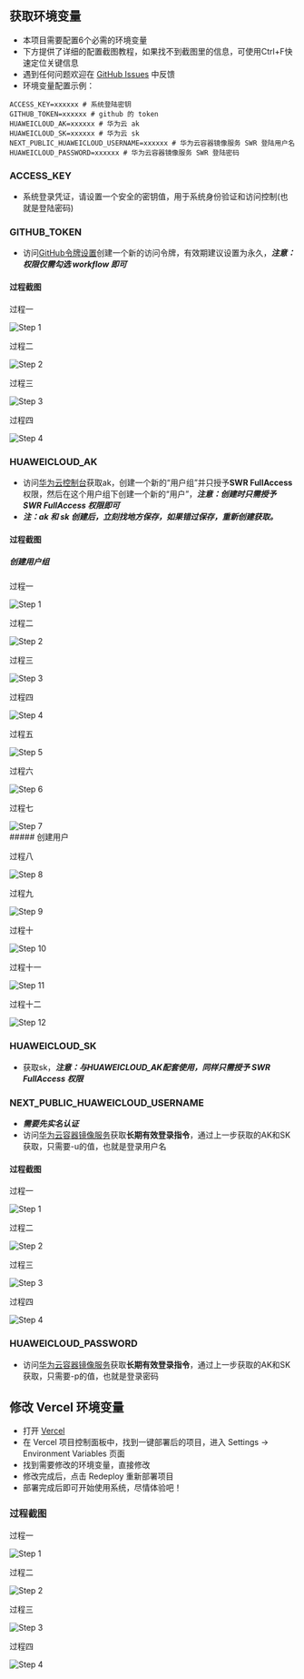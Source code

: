 
## 获取环境变量
- 本项目需要配置6个必需的环境变量
- 下方提供了详细的配置截图教程，如果找不到截图里的信息，可使用Ctrl+F快速定位关键信息
- 遇到任何问题欢迎在 [GitHub Issues](https://github.com/scoful/pocker/issues/new) 中反馈
- 环境变量配置示例：
```
ACCESS_KEY=xxxxxx # 系统登陆密钥
GITHUB_TOKEN=xxxxxx # github 的 token
HUAWEICLOUD_AK=xxxxxx # 华为云 ak
HUAWEICLOUD_SK=xxxxxx # 华为云 sk
NEXT_PUBLIC_HUAWEICLOUD_USERNAME=xxxxxx # 华为云容器镜像服务 SWR 登陆用户名
HUAWEICLOUD_PASSWORD=xxxxxx # 华为云容器镜像服务 SWR 登陆密码

```
### ACCESS_KEY
- 系统登录凭证，请设置一个安全的密钥值，用于系统身份验证和访问控制(也就是登陆密码)
### GITHUB_TOKEN
- 访问[GitHub令牌设置](https://github.com/settings/tokens/new)创建一个新的访问令牌，有效期建议设置为永久，**_注意：权限仅需勾选 workflow 即可_**
#### 过程截图
<div style={{ marginBottom: '20px' }}>
  <p>过程一</p>
  <Image src="/githubToken/1.png" alt="Step 1" width={600} height={400} />
</div>
<div style={{ marginBottom: '20px' }}>
  <p>过程二</p>
  <Image src="/githubToken/2.png" alt="Step 2" width={600} height={400} />
</div>
<div style={{ marginBottom: '20px' }}>
  <p>过程三</p>
  <Image src="/githubToken/3.png" alt="Step 3" width={600} height={400} />
</div>
<div style={{ marginBottom: '20px' }}>
  <p>过程四</p>
  <Image src="/githubToken/4.png" alt="Step 4" width={600} height={400} />
</div>

### HUAWEICLOUD_AK
- 访问[华为云控制台](https://console.huaweicloud.com/iam/)获取ak，创建一个新的“用户组”并只授予**SWR FullAccess**权限，然后在这个用户组下创建一个新的“用户”，**_注意：创建时只需授予 SWR FullAccess 权限即可_**
- **_注：ak 和 sk 创建后，立刻找地方保存，如果错过保存，重新创建获取。_**
#### 过程截图
##### 创建用户组
<div style={{ marginBottom: '20px' }}>
  <p>过程一</p>
  <Image src="/huaweiSecret/1.png" alt="Step 1" width={600} height={400} />
</div>
<div style={{ marginBottom: '20px' }}>
  <p>过程二</p>
  <Image src="/huaweiSecret/2.png" alt="Step 2" width={600} height={400} />
</div>
<div style={{ marginBottom: '20px' }}>
  <p>过程三</p>
  <Image src="/huaweiSecret/3.png" alt="Step 3" width={600} height={400} />
</div>
<div style={{ marginBottom: '20px' }}>
  <p>过程四</p>
  <Image src="/huaweiSecret/4.png" alt="Step 4" width={600} height={400} />
</div>
<div style={{ marginBottom: '20px' }}>
  <p>过程五</p>
  <Image src="/huaweiSecret/5.png" alt="Step 5" width={600} height={400} />
</div>
<div style={{ marginBottom: '20px' }}>
  <p>过程六</p>
  <Image src="/huaweiSecret/6.png" alt="Step 6" width={600} height={400} />
</div>
<div style={{ marginBottom: '20px' }}>
  <p>过程七</p>
  <Image src="/huaweiSecret/7.png" alt="Step 7" width={600} height={400} />
</div>
##### 创建用户
<div style={{ marginBottom: '20px' }}>
  <p>过程八</p>
  <Image src="/huaweiSecret/8.png" alt="Step 8" width={600} height={400} />
</div>
<div style={{ marginBottom: '20px' }}>
  <p>过程九</p>
  <Image src="/huaweiSecret/9.png" alt="Step 9" width={600} height={400} />
</div>
<div style={{ marginBottom: '20px' }}>
  <p>过程十</p>
  <Image src="/huaweiSecret/10.png" alt="Step 10" width={600} height={400} />
</div>
<div style={{ marginBottom: '20px' }}>
  <p>过程十一</p>
  <Image src="/huaweiSecret/11.png" alt="Step 11" width={600} height={400} />
</div>
<div style={{ marginBottom: '20px' }}>
  <p>过程十二</p>
  <Image src="/huaweiSecret/12.png" alt="Step 12" width={600} height={400} />
</div>

### HUAWEICLOUD_SK
- 获取sk，**_注意：与HUAWEICLOUD_AK配套使用，同样只需授予 SWR FullAccess 权限_**

### NEXT_PUBLIC_HUAWEICLOUD_USERNAME
- **_需要先实名认证_**
- 访问[华为云容器镜像服务](https://console.huaweicloud.com/swr)获取**长期有效登录指令**，通过上一步获取的AK和SK获取，只需要-u的值，也就是登录用户名
#### 过程截图
<div style={{ marginBottom: '20px' }}>
  <p>过程一</p>
  <Image src="/huaweiDocker/1.png" alt="Step 1" width={600} height={400} />
</div>
<div style={{ marginBottom: '20px' }}>
  <p>过程二</p>
  <Image src="/huaweiDocker/2.png" alt="Step 2" width={600} height={400} />
</div>
<div style={{ marginBottom: '20px' }}>
  <p>过程三</p>
  <Image src="/huaweiDocker/3.png" alt="Step 3" width={600} height={400} />
</div>
<div style={{ marginBottom: '20px' }}>
  <p>过程四</p>
  <Image src="/huaweiDocker/4.png" alt="Step 4" width={600} height={400} />
</div>


### HUAWEICLOUD_PASSWORD
- 访问[华为云容器镜像服务](https://console.huaweicloud.com/swr)获取**长期有效登录指令**，通过上一步获取的AK和SK获取，只需要-p的值，也就是登录密码


## 修改 Vercel 环境变量
- 打开 [Vercel](https://vercel.com/)
- 在 Vercel 项目控制面板中，找到一键部署后的项目，进入 Settings → Environment Variables 页面
- 找到需要修改的环境变量，直接修改
- 修改完成后，点击 Redeploy 重新部署项目
- 部署完成后即可开始使用系统，尽情体验吧！

### 过程截图
<div style={{ marginBottom: '20px' }}>
  <p>过程一</p>
  <Image src="/vercelEnv/1.png" alt="Step 1" width={600} height={400} />
</div>
<div style={{ marginBottom: '20px' }}>
  <p>过程二</p>
  <Image src="/vercelEnv/2.png" alt="Step 2" width={600} height={400} />
</div>
<div style={{ marginBottom: '20px' }}>
  <p>过程三</p>
  <Image src="/vercelEnv/3.png" alt="Step 3" width={600} height={400} />
</div>
<div style={{ marginBottom: '20px' }}>
  <p>过程四</p>
  <Image src="/vercelEnv/4.png" alt="Step 4" width={600} height={400} />
</div>

